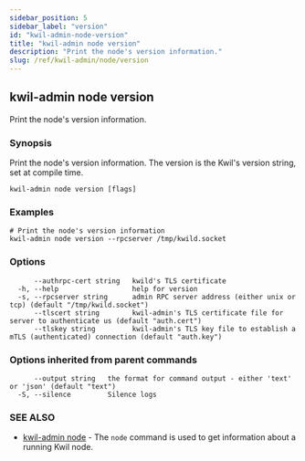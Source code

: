 ```yaml
---
sidebar_position: 5
sidebar_label: "version"
id: "kwil-admin-node-version"
title: "kwil-admin node version"
description: "Print the node's version information."
slug: /ref/kwil-admin/node/version
---
```


## kwil-admin node version

Print the node's version information.

### Synopsis

Print the node's version information. The version is the Kwil's version string, set at compile time.

```
kwil-admin node version [flags]
```

### Examples

```
# Print the node's version information
kwil-admin node version --rpcserver /tmp/kwild.socket
```

### Options

```
      --authrpc-cert string   kwild's TLS certificate
  -h, --help                  help for version
  -s, --rpcserver string      admin RPC server address (either unix or tcp) (default "/tmp/kwild.socket")
      --tlscert string        kwil-admin's TLS certificate file for server to authenticate us (default "auth.cert")
      --tlskey string         kwil-admin's TLS key file to establish a mTLS (authenticated) connection (default "auth.key")
```

### Options inherited from parent commands

```
      --output string   the format for command output - either 'text' or 'json' (default "text")
  -S, --silence         Silence logs
```

### SEE ALSO

* [kwil-admin node](/docs/ref/kwil-admin/node)	 - The `node` command is used to get information about a running Kwil node.

